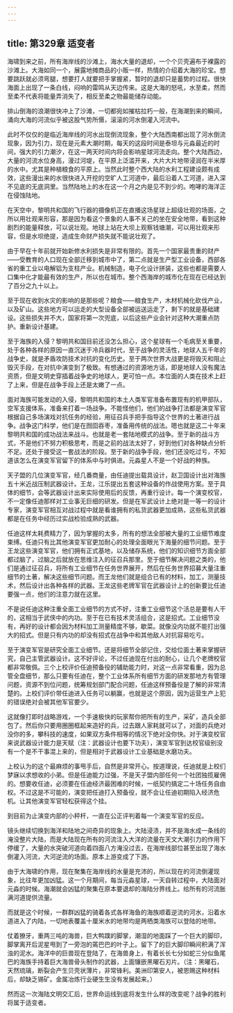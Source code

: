 ```yaml
---
---
---
```

title: 第329章 适变者
---



海啸到来之前，所有海岸线的沙滩上，海水大量的退却，一个个贝壳遍布于裸露的沙滩上。大海如同一个，展露地摊商品的小贩一样，热情的介绍着大海的珍宝。想要跳跃就必须弯腿，想要打人就要把手掌握紧，暂时的退却只是蓄势的过程。很快海面上出现了一条白线，闷响的雷鸣从天边传来。这是大海的怒吼，水至柔，然而至柔不代表将能量弄消失了，相反至柔之物最能储存动能。

排山倒海的浪潮很快冲上了沙滩，一切都宛如摧枯拉朽一般，在海潮到来的瞬间，涌向大海的河流似乎被这股气势所慑，滚滚的河水倒灌入河流中。

此时不仅仅的是临近海岸线的河水出现倒流现象，整个大陆西南都出现了河水倒流现象，因为引力，现在是元素大潮时期，每天的这段时间是泰坦与元淼最近的时间，强大的引力潮汐，在这一两天时间内将会影响星球河流走向。整个大陆西边，大量的河流水位身高，漫过河堤，在平原上泛滥开来，大片大片地带浸润在半米厚的水中。尤其是种植粮食的平原上。当然此时整个西大陆的水利工程建设颇有成效，这些漫出来的水很快进入开挖的空旷人工河道中，最后沿着人工河道，进入深不见底的无底洞里。当然陆地上的水在这一个月之内是见不到少的。咆哮的海洋正在侵蚀陆地。

在天空中，黎明共和国的飞行器的摄像机正在直播这场星球上超级壮观的场面，之所以用壮观来形容，那是因为看这个景象的人事不关己的坐在安全地带，看到这种剧烈的能量释放，可以说壮观。地球上站在大坝上观察钱塘潮，可以用壮观来形容，但是水坝绝提，造成生命财产损失就不能说壮观了。

由于早在十年前就开始新修水利损失是非常有限的。首先一个国家最贵重的财产——受教育的人口现在全部迁移到城市中了，第二点就是生产型工业设备，西部各省的重工业以电解铝为支柱产业。机械制造，电子化设计拼装，这些也都是需要人口集中化才能最有效的生产，所以也在城市。整个西海岸的城市化在现在已经达到了百分之九十以上。

至于现在收到水灾的影响的是那些呢？粮食——粮食生产，木材机械化砍伐产业，以及矿山。这些地方可以运走的大型设备全部被运送运走了，剩下的就是基础建设。这些损失并不大，国家将第一次兜底，以后这些产业会针对这种大潮重点防护。重新设计基建。

至于海族的入侵？黎明共和国目前还没怎么担心，这个星球有一个毛病至关重要，处于各种各样的原因一直沉迷于冷兵器时代，至于战争的灵活性，地球人五千年的战争史，就是矛盾攻防技术对抗的变化历史。至于两次世界大战更是将毁灭和阻止毁灭手段，在对抗中演变到了极致。有想通过的资源地方话，即是地球人没有魔法资质，但是文明史穿插着战争史的地球人，更可怕一点。本位面的人类在技术上赶了上来，但是在战争手段上还是太嫩了一点。

面对海族可能发动的入侵，黎明共和国的本土人类军官准备布置现有的机甲部队，空军支援体系，准备来打着一场战争。不能怪他们，他们的战争打法都是演变军官根据自己多场演戏对抗任务的经验，用征召兵手把手指导这个世界的土著进行战争。战争这门科学，他们是在囫囵吞枣，准备用传统的战法。嗯也就是这二十年来黎明共和国的成功战法来战斗。也就是老一套陆地模式的战争。至于新的战斗方式，不是他们不努力积极思考，而是之前的战法太好了，好到他们对各种缺点分析不足。还处于接受这一套战法的阶段。至于新的战争手段，他们还没吃过亏，不知道该怎么在演变军官留下的体系中与时俱进。元淼星人不是一个好战的种族。

天子盟的几位演变军官，经几番商量，由任迪提出载具设计，赵卫国设计出对海族五十米近战压制武器设计。王龙，江乐提出五套这种设备的作战使用方案。至于具体的细节，会等武器设计出来实际使用后的反馈，再重行设计。每一个演变校官，不一定像任迪那样对工业事无巨细的研发。但是在军武设计上绝对是一等一的设计专家，演变军官相互对战过程中就是看谁拥有的私货武器更加成熟，这些私货武器都是在任务中经历过实战检验成熟的武器。

任迪这样太耗费精力了，因为掌握的太多，所有的想法全部被大量的工业细节难度束缚。任迪只有比其他演变军官更加耐心的处理全面眼光下海量的细节问题。至于王龙这些演变军官，他们拥有正式基地，以及储存系统，他们的知识细节方面全部都过脑了，过脑之后就放在思维注入的征召兵那里。至于细节解决问题之类的，他们是通过征召兵，将所有工业细节在任务世界展开，然后在任务世界招募大量注重细节的土著，解决这些细节问题。而王龙他们就是组合已有的材料，加工，测量技术，然后设计出各种各样的武器。王龙这些老牌军官在武器设计上的创新要比任迪要强一点，他们的注意力就在这里。

不是说任迪这种注重全面工业细节的方式不好，注重工业细节这个活总是要有人干的，这相当于武侠中的内功。至于在已有技术灵活组合，这是招式。工业细节没有，再好的设计都会因为材料加工测量精度不够，歇菜。就像没内功就不能打出强大的招式。但是只有内功的却没有招式在战争中和其他敌人对抗容易吃亏。

至于演变军官是研究全面工业细节。还是将细节全部记住，交给位面土著来掌握研究，自己主管武器设计。这不好评论，不过任迪现在付出的耐心，让几个老牌校官都非常敬佩。三个上校评价任迪预备役的辅助能力时，对这一点非常看重，因为总管全盘细节，那么只要有任迪在，整个工业体系所有细节方面的研发那地方有管理问题，资源不到位问题，统筹规划部门配合问题，任迪这样预备役是了解的非常清楚的。上校们评价带任迪进入任务可以躺赢，也就是这个原因，因为运营生产上犯的错误绝对会被其他军官要少。

这就像打即时战略游戏，一个手速极快的玩家帮你把所有的生产，采矿，造兵全部包了。然后你只要用圈圈框起来造好的兵，过去跟人家耗就可以了，对面的兵绝对没你的多，攀科技的速度，如果双方条件相等的情况下绝对没你快。对于演变校官来说武器设计能力是天赋（注：武器设计也要下功夫），演变军官到达校官级别没有一个是不干事混上来的，但是相对于武器设计工业基础是水磨功夫。

上校认为的这个最麻烦的事甩手后，自然是非常开心。按道理说，任迪就是上校们梦寐以求想收的小弟。但是任迪能力过强，不是天子盟内部任何一个社团独揽雇佣的。想要收任迪，必须要在任迪经济最困难的时候，一纸契约搞定二十场任务自由权。不过这是不可能的，演变把任迪打入预备役，就不会让任迪初期陷入经济危机。让其他演变军官轻松获得这个挂。

到目前为止演变内部的小秤杆，一直在公正评判着每一个演变军官的反应。

镜头继续切换到海洋和陆地之间奇异的现象上。大陆浸渍，并不是海水成一条线的淹没整片大陆，而是大陆现在所有的河流注入大洋的流量在天文大潮引力的作用下停缓了，大量的水突破河道向着四面八方淹没过去，在海岸线部位甚至出现了海水倒灌入河流，大河逆流的场面。原本上游变成了下游。

由于大海啸的作用，现在聚集在海岸线的水量是充沛的，所以现在的河流倒灌现象，比往年更加凶猛。这一个月期间，每当元淼星球，一天自转过程中，大陆面对元淼的时候。海潮就会凶猛的聚集在原本要退却的海陆分界线上。给所有的河流胀满河道提供流量。

而就是这个时候，一群群凶猛的骑着各式各样海鱼的海族顺着逆流的河水，沿着水道进入了内陆，一切地表覆盖十厘米水的地带均是两栖类海族可以登陆的地带。

仗着獠牙，重两三吨的海兽，巨大鸭蹼的脚掌，潮湿的地面踩了一个巨大的脚印，脚掌离开后泥星甩到了一旁泡的蔫巴巴的叶子上。留下了的巨大脚印瞬间积满了浑浊的泥水。海洋中的巨兽现在登陆了，在海兽身上，有着长长七分如蛇三分似鱼尾巴的海族手持着巨大海兽骨头制作的武器，上面镶嵌黑曜石刃片。（注：黑曜石，天然琉璃，断裂会产生贝壳状薄片，非常锋利。美洲印第安人，被恩赐这种材料后，却缺乏锡矿。金属冶炼行业硬生生没有发展起来。）

然而这一次海陆文明交汇后，世界命运线到底将发生什么样的改变呢？战争的胜利将属于适变者。